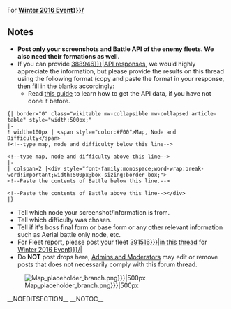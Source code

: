 For '''[[{{{Eventseason|Winter 2016 Event}}}/{{{Eventmap|E-1}}}]]'''

==Notes==
* '''Post only your screenshots and Battle API of the enemy fleets. We also need their formations as well.'''
* If you can provide [[Thread:{{{EventAPI|388946}}}|API responses]], we would highly appreciate the information, but please provide the results on this thread using the following format (copy and paste the format in your response, then fill in the blanks accordingly:
** Read [[User_blog:Martirsadota/A_Guide_on_Helping_Out_the_Wiki_Using_API_Data|this guide]] to learn how to get the API data, if you have not done it before.
<pre>{| border="0" class="wikitable mw-collapsible mw-collapsed article-table" style="width:500px;"
|-
! width=100px | <span style="color:#F00">Map, Node and Difficulty</span>
!<!--type map, node and difficulty below this line-->

<!--type map, node and difficulty above this line-->
|-
| colspan=2 |<div style="font-family:monospace;word-wrap:break-word!important;width:500px;box-sizing:border-box;">
<!--Paste the contents of Battle below this line.-->

<!--Paste the contents of Battle above this line--></div>
|}</pre>
* Tell which node your screenshot/information is from.
* Tell which difficulty was chosen.
* Tell if it's boss final form or base form or any other relevant information such as Aerial battle only node, etc.
* For Fleet report, please post your fleet [[Thread:{{{ForumEventsFleetComp|391516}}}|in this thread]] for [[{{{Eventseason|Winter 2016 Event}}}/{{{Eventmap|E-1}}}|{{{Eventmap|E-1}}}]]
* Do '''NOT''' post drops here, [[:Kancolle_Wiki:Staff|Admins and Moderators]] may edit or remove posts that does not necessarily comply with this forum thread.

<!-- EDITME -->
[[File:{{{mapname|Map_placeholder_branch.png}}}|500px]]

<div class="mw-collapsible mw-collapsed">
{{:{{{Eventseason|Winter 2016 Event}}}/{{{Eventmap|E-1}}}/Enemy patterns}}
</div>
__NOEDITSECTION__
__NOTOC__
<noinclude>
{{documentation}}
</noinclude>